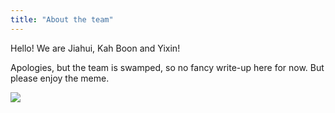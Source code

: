 ```yaml
---
title: "About the team"
---
```


Hello! We are Jiahui, Kah Boon and Yixin!

Apologies, but the team is swamped, so no fancy write-up here for now. But please enjoy the meme.

![](image/shiny.jpeg)
